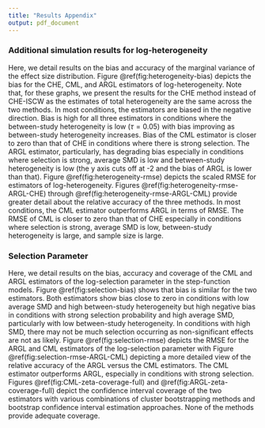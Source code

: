 ```yaml
---
title: "Results Appendix"
output: pdf_document
---
```


### Additional simulation results for log-heterogeneity

Here, we detail results on the bias and accuracy of the marginal variance of the effect size distribution. Figure \@ref(fig:heterogeneity-bias) depicts the bias for the CHE, CML, and ARGL estimators of log-heterogeneity. Note that, for these graphs, we present the results for the CHE method instead of CHE-ISCW as the estimates of total heterogeneity are the same across the two methods. In most conditions, the estimators are biased in the negative direction. Bias is high for all three estimators in conditions where the between-study heterogeneity is low ($\tau = 0.05$) with bias improving as between-study heterogeneity increases. Bias of the CML estimator is closer to zero than that of CHE in conditions where there is strong selection. The ARGL estimator, particularly, has degrading bias especially in conditions where selection is strong, average SMD is low and between-study heterogeneity is low (the y axis cuts off at -2 and the bias of ARGL is lower than that). Figure \@ref(fig:heterogeneity-rmse) depicts the scaled RMSE for estimators of log-heterogeneity. Figures \@ref(fig:heterogeneity-rmse-ARGL-CHE) through \@ref(fig:heterogeneity-rmse-ARGL-CML) provide greater detail about the relative accuracy of the three methods. In most conditions, the CML estimator outperforms ARGL in terms of RMSE. The RMSE of CML is closer to zero than that of CHE especially in conditions where selection is strong, average SMD is low, between-study heterogeneity is large, and sample size is large.

### Selection Parameter

Here, we detail results on the bias, accuracy and coverage of the CML and ARGL estimators of the log-selection parameter in the step-function models. Figure \@ref(fig:selection-bias) shows that bias is similar for the two estimators. Both estimators show bias close to zero in conditions with low average SMD and high between-study heterogeneity but high negative bias in conditions with strong selection probability and high average SMD, particularly with low between-study heterogeneity. In conditions with high SMD, there may not be much selection occurring as non-significant effects are not as likely.<!--# does this go in discussion - the explanation of results? --> Figure \@ref(fig:selection-rmse) depicts the RMSE for the ARGL and CML estimators of the log-selection parameter with Figure \@ref(fig:selection-rmse-ARGL-CML) depicting a more detailed view of the relative accuracy of the ARGL versus the CML estimators. The CML estimator outperforms ARGL, especially in conditions with strong selection. Figures \@ref(fig:CML-zeta-coverage-full) and \@ref(fig:ARGL-zeta-coverage-full) depict the confidence interval coverage of the two estimators with various combinations of cluster bootstrapping methods and bootstrap confidence interval estimation approaches. None of the methods provide adequate coverage. <!--# write more or just leave this here? :D -->
